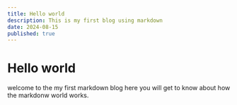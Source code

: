 ```yaml
---
title: Hello world 
description: This is my first blog using markdown
date: 2024-08-15
published: true
---
```


# Hello world 

welcome to the my first markdown blog here you will get to know about how the markdonw world works.